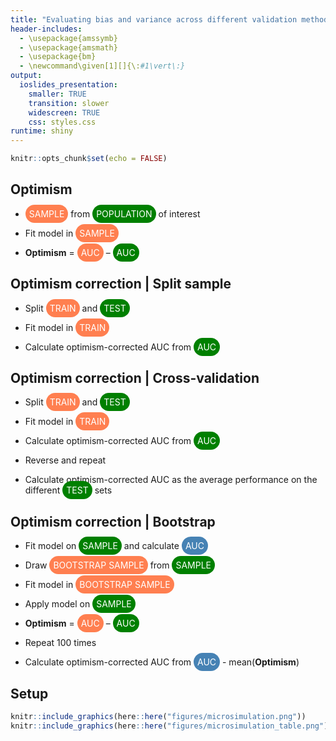 ```yaml
---
title: "Evaluating bias and variance across different validation methods for disease simulation models"
header-includes:
  - \usepackage{amssymb}
  - \usepackage{amsmath}
  - \usepackage{bm}
  - \newcommand\given[1][]{\:#1\vert\:}
output:
  ioslides_presentation:
    smaller: TRUE
    transition: slower
    widescreen: TRUE
    css: styles.css
runtime: shiny
---
```



```r
knitr::opts_chunk$set(echo = FALSE)
```

## Optimism 
- <span style="background-color: coral; color: white;border-radius: 25px; padding: 6px">SAMPLE</span> from <span style="background-color: green; color: white;border-radius: 25px; padding: 6px">POPULATION</span> of interest

- Fit model in <span style="background-color: coral; color: white;border-radius: 25px; padding: 6px">SAMPLE</span> 

- <span style="font-weight: bold">Optimism</span> = <span style="background-color: coral; color: white;border-radius: 25px; padding: 6px">AUC</span> -- <span style="background-color: green; color: white;border-radius: 25px; padding: 6px">AUC</span> 


## Optimism correction | Split sample
- Split <span style="background-color: coral; color: white;border-radius: 25px; padding: 6px">TRAIN</span> and <span style="background-color: green; color: white;border-radius: 25px; padding: 6px">TEST</span> 

- Fit model in <span style="background-color: coral; color: white;border-radius: 25px; padding: 6px">TRAIN</span>

- Calculate optimism-corrected AUC from <span style="background-color: green; color: white;border-radius: 25px; padding: 6px">AUC</span> 

## Optimism correction | Cross-validation
- Split <span style="background-color: coral; color: white;border-radius: 25px; padding: 6px">TRAIN</span> and <span style="background-color: green; color: white;border-radius: 25px; padding: 6px">TEST</span> 

- Fit model in <span style="background-color: coral; color: white;border-radius: 25px; padding: 6px">TRAIN</span>

- Calculate optimism-corrected AUC from <span style="background-color: green; color: white;border-radius: 25px; padding: 6px">AUC</span> 

- Reverse and repeat

- Calculate optimism-corrected AUC as the average performance on the different <span style="background-color: green; color: white;border-radius: 25px; padding: 6px">TEST</span> sets

## Optimism correction | Bootstrap
- Fit model on <span style="background-color: green; color: white;border-radius: 25px; padding: 6px">SAMPLE</span> and calculate <span style="background-color: steelblue; color: white;border-radius: 25px; padding: 6px">AUC</span>

- Draw <span style="background-color: coral; color: white;border-radius: 25px; padding: 6px">BOOTSTRAP SAMPLE</span> from <span style="background-color: green; color: white;border-radius: 25px; padding: 6px">SAMPLE</span> 

- Fit model in <span style="background-color: coral; color: white;border-radius: 25px; padding: 6px">BOOTSTRAP SAMPLE</span>

- Apply model on <span style="background-color: green; color: white;border-radius: 25px; padding: 6px">SAMPLE</span>

- <span style="font-weight: bold">Optimism</span> = <span style="background-color: coral; color: white;border-radius: 25px; padding: 6px">AUC</span> -- <span style="background-color: green; color: white;border-radius: 25px; padding: 6px">AUC</span> 

- Repeat 100 times

- Calculate optimism-corrected AUC from <span style="background-color: steelblue; color: white;border-radius: 25px; padding: 6px">AUC</span> - mean(**Optimism**)


## Setup {.flexbox}
```r
knitr::include_graphics(here::here("figures/microsimulation.png"))
knitr::include_graphics(here::here("figures/microsimulation_table.png"))
```
